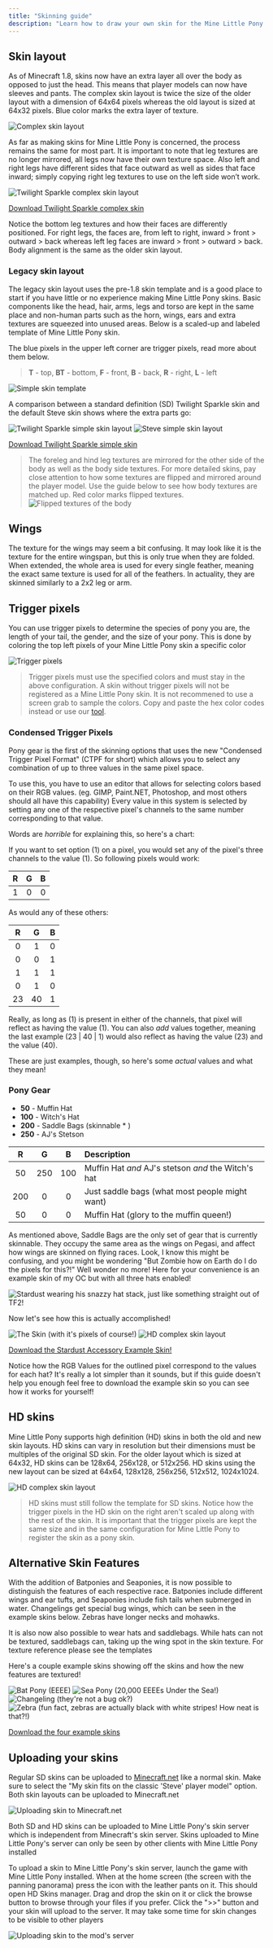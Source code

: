 ```yaml
---
title: "Skinning guide"
description: "Learn how to draw your own skin for the Mine Little Pony mod, how to set the race of your character, how to add a hat to your character and other interesting things!"
---
```



## Skin layout

As of Minecraft 1.8, skins now have an extra layer all over the body as opposed to just the head. This means that player models can now have sleeves and pants. The complex skin layout is twice the size of the older layout with a dimension of 64x64 pixels whereas the old layout is sized at 64x32 pixels. Blue color marks the extra layer of texture.

![Complex skin layout](/assets/skinning/templates/complex.png "Complex skin layout")

As far as making skins for Mine Little Pony is concerned, the process remains the same for most part. It is important to note that leg textures are no longer mirrored, all legs now have their own texture space. Also left and right legs have different sides that face outward as well as sides that face inward; simply copying right leg textures to use on the left side won’t work.

![Twilight Sparkle complex skin layout](/assets/skinning/combined/twilight_complex.png "Twilight Sparkle complex skin layout")

[Download Twilight Sparkle complex skin](/assets/skinning/skins/twilight_complex.png)

Notice the bottom leg textures and how their faces are differently positioned. For right legs, the faces are, from left to right, inward > front > outward > back whereas left leg faces are inward > front > outward > back.
Body alignment is the same as the older skin layout.

### Legacy skin layout

The legacy skin layout uses the pre-1.8 skin template and is a good place to start if you have little or no experience making Mine Little Pony skins. Basic components like the head, hair, arms, legs and torso are kept in the same place and non-human parts such as the horn, wings, ears and extra textures are squeezed into unused areas. Below is a scaled-up and labeled template of Mine Little Pony skin.

The blue pixels in the upper left corner are trigger pixels, read more about them below.

> **T** - top, **BT** - bottom, **F** - front, **B** - back, **R** - right, **L** - left

![Simple skin template](/assets/skinning/templates/simple.png)

A comparison between a standard definition (SD) Twilight Sparkle skin and the default Steve skin shows where the extra parts go:

![Twilight Sparkle simple skin layout](/assets/skinning/combined/twilight_simple.png)
![Steve simple skin layout](/assets/skinning/combined/steve_simple.png)

[Download Twilight Sparkle simple skin](/assets/skinning/skins/twilight_simple.png)

> The foreleg and hind leg textures are mirrored for the other side of the body as well as the body side textures. For more detailed skins, pay close attention to how some textures are flipped and mirrored around the player model. Use the guide below to see how body textures are matched up. Red color marks flipped textures.
> ![Flipped textures of the body](/assets/skinning/flippedtextures.png)

## Wings

The texture for the wings may seem a bit confusing. It may look like it is the texture for the entire wingspan, but this is only true when they are folded. When extended, the whole area is used for every single feather, meaning the exact same texture is used for all of the feathers. In actuality, they are skinned similarly to a 2x2 leg or arm.

## Trigger pixels

You can use trigger pixels to determine the species of pony you are, the length of your tail, the gender, and the size of your pony. This is done by coloring the top left pixels of your Mine Little Pony skin a specific color

![Trigger pixels](/assets/skinning/pixels.png)

<PixelsList />

> Trigger pixels must use the specified colors and must stay in the above configuration. A skin without trigger pixels will not be registered as a Mine Little Pony skin. It is not recommened to use a screen grab to sample the colors. Copy and paste the hex color codes instead or use our [tool](/tools).

### Condensed Trigger Pixels

Pony gear is the first of the skinning options that uses the new "Condensed Trigger Pixel Format" (CTPF for short) which allows you to select any combination of up to three values in the same pixel space.

To use this, you have to use an editor that allows for selecting colors based on their RGB values. (eg. GIMP, Paint.NET, Photoshop, and most others should all have this capability) Every value in this system is selected by setting any one of the respective pixel's channels to the same number corresponding to that value.

Words are _horrible_ for explaining this, so here's a chart:

If you want to set option (1) on a pixel, you would set any of the pixel's three channels to the value (1). So following pixels would work:

|  R  |  G  |  B  |
| :-: | :-: | :-: |
|  1  |  0  |  0  |

As would any of these others:

|  R  |  G  |  B  |
| :-: | :-: | :-: |
|  0  |  1  |  0  |
|  0  |  0  |  1  |
|  1  |  1  |  1  |
|  0  |  1  |  0  |
| 23  | 40  |  1  |

Really, as long as (1) is present in either of the channels, that pixel will reflect as having the value (1).
You can also _add_ values together, meaning the last example (23 | 40 | 1) would also reflect as having the value (23) and the value (40).

These are just examples, though, so here's some _actual_ values and what they mean!

### Pony Gear

- **50** - Muffin Hat
- **100** - Witch's Hat
- **200** - Saddle Bags (skinnable \* )
- **250** - AJ's Stetson

|  R  |  G  |  B  | Description                                         |
| :-: | :-: | :-: | :-------------------------------------------------- |
| 50  | 250 | 100 | Muffin Hat _and_ AJ's stetson _and_ the Witch's hat |
| 200 |  0  |  0  | Just saddle bags (what most people might want)      |
| 50  |  0  |  0  | Muffin Hat (glory to the muffin queen!)             |

As mentioned above, Saddle Bags are the only set of gear that is currently skinnable. They occupy the same area as the wings on Pegasi, and affect how wings are skinned on flying races.
Look, I know this might be confusing, and you might be wondering "But Zombie how on Earth do I do the pixels for this?!" Well wonder no more! Here for your convenience is an example skin of my OC but with all three hats enabled!

![Stardust wearing his snazzy hat stack, just like something straight out of TF2!](/assets/skinning/gear/hatstack.png)

Now let's see how this is actually accomplished!

![The Skin (with it's pixels of course!)](/assets/skinning/gear/stardust_accessories_upscaled.png)
![HD complex skin layout](/assets/skinning/gear/accessory_values.png)

[Download the Stardust Accessory Example Skin!](/assets/skinning/gear/stardust_complex_accessories.png)

Notice how the RGB Values for the outlined pixel correspond to the values for each hat? It's really a lot simpler than it sounds, but if this guide doesn't help you enough feel free to download the example skin so you can see how it works for yourself!

## HD skins

Mine Little Pony supports high definition (HD) skins in both the old and new skin layouts. HD skins can vary in resolution but their dimensions must be multiples of the original SD skin. For the older layout which is sized at 64x32, HD skins can be 128x64, 256x128, or 512x256. HD skins using the new layout can be sized at 64x64, 128x128, 256x256, 512x512, 1024x1024.

![HD complex skin layout](/assets/skinning/combined/hdskin.png)

> HD skins must still follow the template for SD skins. Notice how the trigger pixels in the HD skin on the right aren't scaled up along with the rest of the skin. It is important that the trigger pixels are kept the same size and in the same configuration for Mine Little Pony to register the skin as a pony skin.

## Alternative Skin Features

With the addition of Batponies and Seaponies, it is now possible to distinguish the features of each respective race. Batponies include different wings and ear tufts, and Seaponies include fish tails when submerged in water. Changelings get special bug wings, which can be seen in the example skins below. Zebras have longer necks and mohawks.

It is also now also possible to wear hats and saddlebags. While hats can not be textured, saddlebags can, taking up the wing spot in the skin texture. For texture reference please see the templates

Here's a couple example skins showing off the skins and how the new features are textured!

![Bat Pony (EEEE)](/assets/skinning/skins/stardust_accessories_upscaled.png)
![Sea Pony (20,000 EEEEs Under the Sea!)](/assets/skinning/skins/seapony_upscaled.png)
![Changeling (they're not a bug ok?)](/assets/skinning/skins/changeling_upscaled.png)
![Zebra (fun fact, zebras are actually black with white stripes! How neat is that?!)](/assets/skinning/skins/zebra_upscaled.png)

[Download the four example skins](/assets/skinning/skins/example_skins.zip)

## Uploading your skins

Regular SD skins can be uploaded to [Minecraft.net](https://minecraft.net/) like a normal skin. Make sure to select the "My skin fits on the classic 'Steve' player model" option. Both skin layouts can be uploaded to Minecraft.net

![Uploading skin to Minecraft.net](/assets/skinning/minecraftupload.png)

Both SD and HD skins can be uploaded to Mine Little Pony's skin server which is independent from Minecraft's skin server. Skins uploaded to Mine Little Pony's server can only be seen by other clients with Mine Little Pony installed

To upload a skin to Mine Little Pony's skin server, launch the game with Mine Little Pony installed. When at the home screen (the screen with the panning panorama) press the icon with the leather pants on it. This should open HD Skins manager. Drag and drop the skin on it or click the browse button to browse through your files if you prefer. Click the \"\>\>\" button and your skin will upload to the server. It may take some time for skin changes to be visible to other players

![Uploading skin to the mod's server](/assets/skinning/minelpupload.png)
